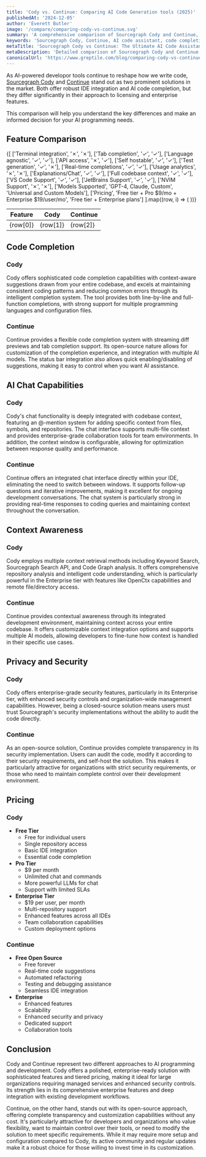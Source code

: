 ```yaml
---
title: 'Cody vs. Continue: Comparing AI Code Generation tools (2025)'
publishedAt: '2024-12-05'
author: 'Everett Butler'
image: '/compare/comparing-cody-vs-continue.svg'
summary: 'A comprehensive comparison of Sourcegraph Cody and Continue, two leading AI code assistants, analyzing their features, pricing, and integration capabilities to help developers make an informed choice.'
keywords: 'Sourcegraph Cody, Continue, AI code assistant, code completion, developer tools, IDE integration, code generation, AI programming'
metaTitle: 'Sourcegraph Cody vs Continue: The Ultimate AI Code Assistant Comparison (2025)'
metaDescription: 'Detailed comparison of Sourcegraph Cody and Continue, exploring their features, pricing, and capabilities to help developers choose the right AI coding assistant for their needs.'
canonicalUrl: 'https://www.greptile.com/blog/comparing-cody-vs-continue'
---
```


As AI-powered developor tools continue to reshape how we write code, [Sourcegraph Cody](https://sourcegraph.com/) and [Continue](https://www.continue.dev/) stand out as two prominent solutions in the market. Both offer robust IDE integration and AI code completion, but they differ significantly in their approach to licensing and enterprise features. 

This comparison will help you understand the key differences and make an informed decision for your AI programming needs.

## Feature Comparison

<table style={{
  borderCollapse: 'collapse',
  width: '100%',
  margin: '2rem 0',
  borderRadius: '8px',
  overflow: 'hidden',
  fontSize: '0.95rem',
  lineHeight: '1.5'
}}>
  <thead>
    <tr>
      <th style={{
        backgroundColor: '#f8fafc',
        padding: '1rem',
        textAlign: 'left',
        borderBottom: '1px solid #e2e8f0',
        fontWeight: '600',
        color: '#1a202c'
      }}>Feature</th>
      <th style={{
        backgroundColor: '#f8fafc',
        padding: '1rem',
        textAlign: 'center',
        borderBottom: '1px solid #e2e8f0',
        fontWeight: '600',
        color: '#1a202c'
      }}>Cody</th>
      <th style={{
        backgroundColor: '#f8fafc',
        padding: '1rem',
        textAlign: 'center',
        borderBottom: '1px solid #e2e8f0',
        fontWeight: '600',
        color: '#1a202c'
      }}>Continue</th>
    </tr>
  </thead>
  <tbody>
    {[
    ['Terminal integration', '✗', '✗'],
    ['Tab completion', '✓', '✓'],
    ['Language agnostic', '✓', '✓'],
    ['API access', '✗', '✓'],
    ['Self hostable', '✓', '✓'],
    ['Test generation', '✓', '✗'],
    ['Real-time completions', '✓', '✓'],
    ['Usage analytics', '✗', '✗'],
    ['Explanations/Chat', '✓', '✓'],
    ['Full codebase context', '✓', '✓'],
    ['VS Code Support', '✓', '✓'],
    ['JetBrains Support', '✓', '✓'],
    ['NVIM Support', '✗', '✗'],
    ['Models Supported', 'GPT-4, Claude, Custom', 'Universal and Custom Models'],
    ['Pricing', 'Free tier + Pro $9/mo + Enterprise $19/user/mo', 'Free tier + Enterprise plans']
].map((row, i) => (
      <tr key={i} style={{ 
        backgroundColor: 'white',
        transition: 'background-color 0.2s'
      }}>
        <td style={{
          padding: '1rem',
          borderBottom: '1px solid #e2e8f0',
          fontWeight: '500',
          backgroundColor: '#f8fafc'
        }}>{row[0]}</td>
        <td style={{
          padding: '1rem',
          borderBottom: '1px solid #e2e8f0',
          textAlign: 'center',
          color: row[1] === '✓' ? '#22c55e' : row[1] === '✗' ? '#ef4444' : '#1a202c',
          fontSize: (row[1] === '✓' || row[1] === '✗') ? '1.5rem' : '0.95rem'
        }}>{row[1]}</td>
        <td style={{
          padding: '1rem',
          borderBottom: '1px solid #e2e8f0',
          textAlign: 'center',
          color: row[2] === '✓' ? '#22c55e' : row[2] === '✗' ? '#ef4444' : '#1a202c',
          fontSize: (row[2] === '✓' || row[2] === '✗') ? '1.5rem' : '0.95rem'
        }}>{row[2]}</td>
      </tr>
    ))}
  </tbody>
</table>

## Code Completion

### Cody
Cody offers sophisticated code completion capabilities with context-aware suggestions drawn from your entire codebase, and excels at maintaining consistent coding patterns and reducing common errors through its intelligent completion system. The tool provides both line-by-line and full-function completions, with strong support for multiple programming languages and configuration files.

### Continue
Continue provides a flexible code completion system with streaming diff previews and tab completion support. Its open-source nature allows for customization of the completion experience, and integration with multiple AI models. The status bar integration also allows quick enabling/disabling of suggestions, making it easy to control when you want AI assistance.

## AI Chat Capabilities

### Cody
Cody's chat functionality is deeply integrated with codebase context, featuring an @-mention system for adding specific context from files, symbols, and repositories. The chat interface supports multi-file context and provides enterprise-grade collaboration tools for team environments. In addition, the context window is configurable, allowing for optimization between response quality and performance.

### Continue
Continue offers an integrated chat interface directly within your IDE, eliminating the need to switch between windows. It supports follow-up questions and iterative improvements, making it excellent for ongoing development conversations. The chat system is particularly strong in providing real-time responses to coding queries and maintaining context throughout the conversation.

## Context Awareness

### Cody
Cody employs multiple context retrieval methods including Keyword Search, Sourcegraph Search API, and Code Graph analysis. It offers comprehensive repository analysis and intelligent code understanding, which is particularly powerful in the Enterprise tier with features like OpenCtx capabilities and remote file/directory access.

### Continue
Continue provides contextual awareness through its integrated development environment, maintaining context across your entire codebase. It offers customizable context integration options and supports multiple AI models, allowing developers to fine-tune how context is handled in their specific use cases.

## Privacy and Security

### Cody
Cody offers enterprise-grade security features, particularly in its Enterprise tier, with enhanced security controls and organization-wide management capabilities. However, being a closed-source solution means users must trust Sourcegraph's security implementations without the ability to audit the code directly.

### Continue
As an open-source solution, Continue provides complete transparency in its security implementation. Users can audit the code, modify it according to their security requirements, and self-host the solution. This makes it particularly attractive for organizations with strict security requirements, or those who need to maintain complete control over their development environment.

## Pricing

### Cody
- **Free Tier**
  - Free for individual users
  - Single repository access
  - Basic IDE integration
  - Essential code completion
- **Pro Tier**
  - $9 per month
  - Unlimited chat and commands
  - More powerful LLMs for chat
  - Support with limited SLAs
- **Enterprise Tier**
  - $19 per user, per month
  - Multi-repository support
  - Enhanced features across all IDEs
  - Team collaboration capabilities
  - Custom deployment options

### Continue
- **Free Open Source**
  - Free forever
  - Real-time code suggestions
  - Automated refactoring
  - Testing and debugging assistance
  - Seamless IDE integration
- **Enterprise**
  - Enhanced features
  - Scalability
  - Enhanced security and privacy
  - Dedicated support
  - Collaboration tools

## Conclusion

Cody and Continue represent two different approaches to AI programming and development. Cody offers a polished, enterprise-ready solution with sophisticated features and tiered pricing, making it ideal for large organizations requiring managed services and enhanced security controls. Its strength lies in its comprehensive enterprise features and deep integration with existing development workflows.

Continue, on the other hand, stands out with its open-source approach, offering complete transparency and customization capabilities without any cost. It's particularly attractive for developers and organizations who value flexibility, want to maintain control over their tools, or need to modify the solution to meet specific requirements. While it may require more setup and configuration compared to Cody, its active community and regular updates make it a robust choice for those willing to invest time in its customization.
